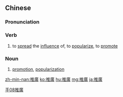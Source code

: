 {{also|推广}}
==Chinese==
{{zh-forms|s=推广}}

===Pronunciation===
{{zh-pron
|m=tuīguǎng
|c=teoi1 gwong2
|mn=thui-kóng
|cat=v
}}

===Verb===
{{zh-verb}}
# to [[spread]] the [[influence]] of, to [[popularize]], to [[promote]]

===Noun===
{{zh-noun}}
# [[promotion]], [[popularization]]

[[Category:Elementary Mandarin|手08推廣]]

[[zh-min-nan:推廣]]
[[ko:推廣]]
[[hu:推廣]]
[[mg:推廣]]
[[ja:推廣]]